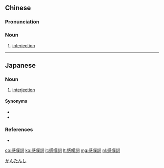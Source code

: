 {{also|感叹词}}
==Chinese==
{{zh-forms|s=感叹词|type=21|t2=感歎詞}}

===Pronunciation===
{{zh-pron
|m=gǎntàncí
|c=gam2 taan3 ci4
|cat=n
}}

===Noun===
{{zh-noun}}

# [[interjection]]

{{zh-cat|Grammar|Parts of speech}}

----

==Japanese==
{{ja-kanjitab|かん|たん|し|yomi=on}}

===Noun===
{{ja-noun|かんたんし}}

# {{lb|ja|grammar|sort=かんたんし}} [[interjection]]

====Synonyms====
* {{ja-r|間投詞|かんとうし}}
* {{ja-r|感動詞|かんどうし}}

===References===
* {{R:Shogakukan}}

[[Category:ja:Parts of speech|かんたんし]]

[[co:感嘆詞]]
[[ko:感嘆詞]]
[[it:感嘆詞]]
[[lt:感嘆詞]]
[[mg:感嘆詞]]
[[nl:感嘆詞]]